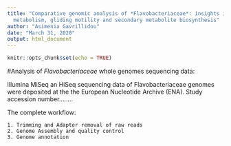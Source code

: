 ```yaml
---
title: "Comparative genomic analysis of *Flavobacteriaceae*: insights into carbohydrate
  metabolism, gliding motility and secondary metabolite biosynthesis"
author: "Asimenia Gavrillidou"
date: "March 31, 2020"
output: html_document
---
```


```r
knitr::opts_chunk$set(echo = TRUE)
```

#Analysis of *Flavobacteriaceae* whole genomes sequencing data:

Illumina MiSeq an HiSeq sequencing data of Flavobacteriaceae genomes were deposited at the the European Nucleotide Archive (ENA). Study accession number........

The complete workflow:

    1. Trimming and Adapter removal of raw reads
    2. Genome Assembly and quality control
    3. Genome annotation
